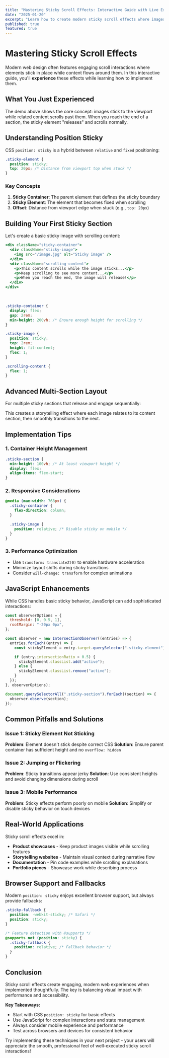 ```yaml
---
title: "Mastering Sticky Scroll Effects: Interactive Guide with Live Examples"
date: "2025-01-20"
excerpt: "Learn how to create modern sticky scroll effects where images stick while content scrolls, then release at the perfect moment. Experience the techniques as you read!"
published: true
featured: true
---
```


# Mastering Sticky Scroll Effects

Modern web design often features engaging scroll interactions where elements stick in place while content flows around them. In this interactive guide, you'll **experience** these effects while learning how to implement them.

<StickyScrollDemo />

## What You Just Experienced

The demo above shows the core concept: images stick to the viewport while related content scrolls past them. When you reach the end of a section, the sticky element "releases" and scrolls normally.

## Understanding Position Sticky

CSS `position: sticky` is a hybrid between `relative` and `fixed` positioning:

```css
.sticky-element {
  position: sticky;
  top: 20px; /* Distance from viewport top when stuck */
}
```

### Key Concepts

1. **Sticky Container**: The parent element that defines the sticky boundary
2. **Sticky Element**: The element that becomes fixed when scrolling
3. **Offset**: Distance from viewport edge when stuck (e.g., `top: 20px`)

## Building Your First Sticky Section

Let's create a basic sticky image with scrolling content:

```jsx
<div className="sticky-container">
  <div className="sticky-image">
    <img src="/image.jpg" alt="Sticky image" />
  </div>
  <div className="scrolling-content">
    <p>This content scrolls while the image sticks...</p>
    <p>Keep scrolling to see more content...</p>
    <p>When you reach the end, the image will release!</p>
  </div>
</div>
```

<br />

```css
.sticky-container {
  display: flex;
  gap: 2rem;
  min-height: 200vh; /* Ensure enough height for scrolling */
}

.sticky-image {
  position: sticky;
  top: 2rem;
  height: fit-content;
  flex: 1;
}

.scrolling-content {
  flex: 1;
}
```

<BasicStickyExample />

## Advanced Multi-Section Layout

For multiple sticky sections that release and engage sequentially:

<MultiStickyDemo />

This creates a storytelling effect where each image relates to its content section, then smoothly transitions to the next.

## Implementation Tips

### 1. Container Height Management

```css
.sticky-section {
  min-height: 100vh; /* At least viewport height */
  display: flex;
  align-items: flex-start;
}
```

### 2. Responsive Considerations

```css
@media (max-width: 768px) {
  .sticky-container {
    flex-direction: column;
  }

  .sticky-image {
    position: relative; /* Disable sticky on mobile */
  }
}
```

### 3. Performance Optimization

- Use `transform: translateZ(0)` to enable hardware acceleration
- Minimize layout shifts during sticky transitions
- Consider `will-change: transform` for complex animations

## JavaScript Enhancements

While CSS handles basic sticky behavior, JavaScript can add sophisticated interactions:

```javascript
const observerOptions = {
  threshold: [0, 0.5, 1],
  rootMargin: "-20px 0px",
};

const observer = new IntersectionObserver((entries) => {
  entries.forEach((entry) => {
    const stickyElement = entry.target.querySelector(".sticky-element");

    if (entry.intersectionRatio > 0.5) {
      stickyElement.classList.add("active");
    } else {
      stickyElement.classList.remove("active");
    }
  });
}, observerOptions);

document.querySelectorAll(".sticky-section").forEach((section) => {
  observer.observe(section);
});
```

<InteractiveStickyDemo />

## Common Pitfalls and Solutions

### Issue 1: Sticky Element Not Sticking

**Problem**: Element doesn't stick despite correct CSS
**Solution**: Ensure parent container has sufficient height and no `overflow: hidden`

### Issue 2: Jumping or Flickering

**Problem**: Sticky transitions appear jerky
**Solution**: Use consistent heights and avoid changing dimensions during scroll

### Issue 3: Mobile Performance

**Problem**: Sticky effects perform poorly on mobile
**Solution**: Simplify or disable sticky behavior on touch devices

## Real-World Applications

Sticky scroll effects excel in:

- **Product showcases** - Keep product images visible while scrolling features
- **Storytelling websites** - Maintain visual context during narrative flow
- **Documentation** - Pin code examples while scrolling explanations
- **Portfolio pieces** - Showcase work while describing process

## Browser Support and Fallbacks

Modern `position: sticky` enjoys excellent browser support, but always provide fallbacks:

```css
.sticky-fallback {
  position: -webkit-sticky; /* Safari */
  position: sticky;
}

/* Feature detection with @supports */
@supports not (position: sticky) {
  .sticky-fallback {
    position: relative; /* Fallback behavior */
  }
}
```

## Conclusion

Sticky scroll effects create engaging, modern web experiences when implemented thoughtfully. The key is balancing visual impact with performance and accessibility.

**Key Takeaways:**

- Start with CSS `position: sticky` for basic effects
- Use JavaScript for complex interactions and state management
- Always consider mobile experience and performance
- Test across browsers and devices for consistent behavior

Try implementing these techniques in your next project - your users will appreciate the smooth, professional feel of well-executed sticky scroll interactions!

<StickyScrollConclusion />
